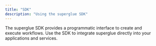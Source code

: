```yaml
---
title: "SDK"
description: "Using the superglue SDK"
---
```


The superglue SDK provides a programmatic interface to create and execute workflows. Use the SDK to integrate superglue directly into your applications and services.

